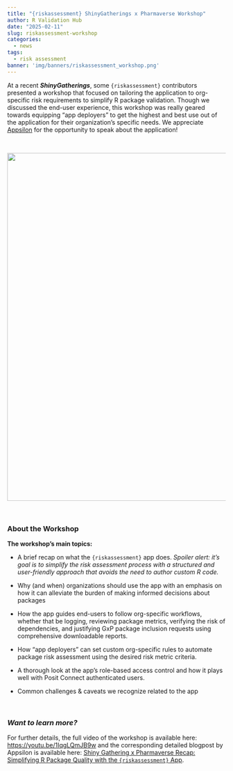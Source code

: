 ```yaml
---
title: "{riskassessment} ShinyGatherings x Pharmaverse Workshop"
author: R Validation Hub
date: "2025-02-11"
slug: riskassessment-workshop
categories: 
  - news
tags: 
  - risk assessment
banner: 'img/banners/riskassessment_workshop.png'
---
```


At a recent ***ShinyGatherings***, some `{riskassessment}` contributors presented a workshop that focused on tailoring the application to org-specific risk requirements to simplify R package validation. Though we discussed the end-user experience, this workshop was really geared towards equipping "app deployers" to get the highest and best use out of the application for their organization's specific needs. We appreciate [Appsilon](https://www.appsilon.com/) for the opportunity to speak about the application!

<br>

![](/blog/2025-02-11-riskassessment-workshop/riskassessment_workshop_graphic.jpg){width="800"}

<br>

### About the Workshop

**The workshop's main topics:**

-   A brief recap on what the `{riskassessment}` app does. *Spoiler alert: it's goal is to simplify the risk assessment process with a structured and user-friendly approach that avoids the need to author custom R code.*

-   Why (and when) organizations should use the app with an emphasis on how it can alleviate the burden of making informed decisions about packages

-   How the app guides end-users to follow org-specific workflows, whether that be logging, reviewing package metrics, verifying the risk of dependencies, and justifying GxP package inclusion requests using comprehensive downloadable reports.

-   How "app deployers" can set custom org-specific rules to automate package risk assessment using the desired risk metric criteria.

-   A thorough look at the app's role-based access control and how it plays well with Posit Connect authenticated users.

-   Common challenges & caveats we recognize related to the app

<br>

### *Want to learn more?*

For further details, the full video of the workshop is available here: <https://youtu.be/1IqgLQmJB9w> and the corresponding detailed blogpost by Appsilon is available here: [Shiny Gathering x Pharmaverse Recap: Simplifying R Package Quality with the `{riskassessment}` App](https://www.appsilon.com/post/r-package-risk-assessment).
